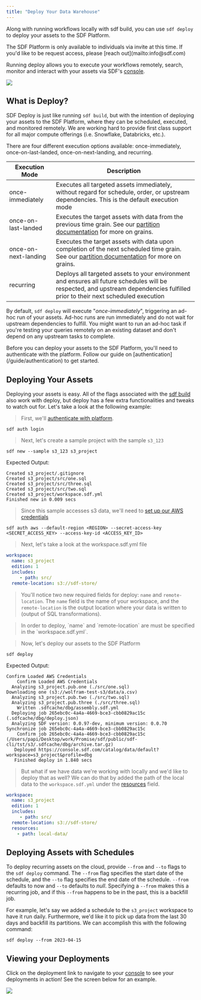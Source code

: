 ```yaml
---
title: "Deploy Your Data Warehouse"
---
```


Along with running workflows locally with sdf build, you can use `sdf deploy` to deploy your assets to the SDF Platform.

<Note>
The SDF Platform is only available to individuals via invite at this time. If you'd like to be request access, please [reach out](mailto:info@sdf.com)
</Note>

Running deploy allows you to execute your workflows remotely, search, monitor and interact with your assets via SDF's [console](https://console.sdf.xyz).

<img src="https://uploads-ssl.webflow.com/6420e53ce6ce55294b114432/642376dbe407e0510fab14fc_Screenshot%202023-03-28%20at%204.22.58%20PM.png" />

## What is Deploy?

SDF Deploy is just like running `sdf build`, but with the intention of deploying your assets to the SDF Platform, where they can be scheduled, executed, and monitored remotely. We are working hard to provide first class support for all major compute offerings (i.e. Snowflake, Databricks, etc.).

There are four different execution options available: once-immediately, once-on-last-landed, once-on-next-landing, and recurring.

| Execution Mode | Description |
| --- | --- |
| once-immediately | Executes all targeted assets immediately, without regard for schedule, order, or upstream dependencies. This is the default execution mode |
| once-on-last-landed | Executes the target assets with data from the previous time grain. See our [partition documentation](/guide/schedules#terminology) for more on grains. |
| once-on-next-landing | Executes the target assets with data upon completion of the next scheduled time grain. See our [partition documentation](/guide/schedules#terminology) for more on grains. |
| recurring | Deploys all targeted assets to your environment and ensures all future schedules will be respected, and upstream dependencies fulfilled prior to their next scheduled execution |

By default, `sdf deploy` will execute "*once-immediately*", triggering an ad-hoc run of your assets. Ad-hoc runs are run immediately and do not wait for upstream dependencies to fulfill. You might want to run an ad-hoc task if you're testing your queries remotely on an existing dataset and don't depend on any upstream tasks to complete.

<Info>
Before you can deploy your assets to the SDF Platform, you'll need to authenticate with the platform. Follow our guide on [authentication](/guide/authentication) to get started.
</Info>

## Deploying Your Assets

Deploying your assets is easy. All of the flags associated with the [sdf build](/reference/sdf-cli#sdf-build) also work with deploy, but deploy has a few extra functionalities and tweaks to watch out for. Let's take a look at the following example:

> First, we'll [authenticate with platform](/guide/authentication).
```shell
sdf auth login
```

> Next, let's create a sample project with the sample `s3_123`
```shell
sdf new --sample s3_123 s3_project
```
Expected Output:
```text
Created s3_project/.gitignore
Created s3_project/src/one.sql
Created s3_project/src/three.sql
Created s3_project/src/two.sql
Created s3_project/workspace.sdf.yml
Finished new in 0.009 secs
```

> Since this sample accesses s3 data, we'll need to [set up our AWS credentials](authentication#aws-access)
```shell
sdf auth aws --default-region <REGION> --secret-access-key <SECRET_ACCESS_KEY> --access-key-id <ACCESS_KEY_ID>
```

> Next, let's take a look at the workspace.sdf.yml file
```yaml
workspace:
  name: s3_project
  edition: 1
  includes:
     - path: src/
  remote-location: s3://sdf-store/
```
> You'll notice two new required fields for deploy: `name` and `remote-location`. The `name` field is the name of your workspace, and the `remote-location` is the output location where your data is written to (output of SQL transformations).

><Info>
>In order to deploy, `name` and `remote-location` are must be specified in the `workspace.sdf.yml`.
></Info>


> Now, let's deploy our assets to the SDF Platform
```shell
sdf deploy
```
Expected Output:
```text
Confirm Loaded AWS Credentials
    Confirm Loaded AWS Credentials
  Analyzing s3_project.pub.one (./src/one.sql)
Downloading one (s3://wolfram-test-s3/data/a.csv)
  Analyzing s3_project.pub.two (./src/two.sql)
  Analyzing s3_project.pub.three (./src/three.sql)
    Written .sdfcache/dbg/assembly.sdf.yml
  Deploying job 265ebc0c-4a4a-4669-bce3-cbb0829ac15c (.sdfcache/dbg/deploy.json)
  Analyzing SDF version: 0.0.97-dev, minimum version: 0.0.70
Synchronize job 265ebc0c-4a4a-4669-bce3-cbb0829ac15c
    Confirm job 265ebc0c-4a4a-4669-bce3-cbb0829ac15c (/Users/papi/Desktop/work/Promise/sdf/public/sdf-cli/tst/s3/.sdfcache/dbg/archive.tar.gz)
   Deployed https://console.sdf.com/catalog/data/default?workspace=s3_project&profile=dbg
   Finished deploy in 1.840 secs
```

> But what if we have data we're working with locally and we'd like to deploy that as well? We can do that by added the path of the local data to the `workspace.sdf.yml` under the [resources](/reference/sdf-yml#top-level-element-workspace) field.
```yaml
workspace:
  name: s3_project
  edition: 1
  includes:
     - path: src/
  remote-location: s3://sdf-store/
  resources:
    - path: local-data/
```

## Deploying Assets with Schedules

To deploy recurring assets on the cloud, provide `--from` and `--to` flags to the `sdf deploy` command. The `--from` flag specifies the start date of the schedule, and the `--to` flag specifies the end date of the schedule. `--from` defaults to now and `--to` defaults to *null*. Specifying a `--from` makes this a recurring job, and if this `--from` happens to be in the past, this is a backfill job. 

For example, let's say we added a schedule to the `s3_project` workspace to have it run daily. Furthermore, we'd like it to pick up data from the last 30 days and backfill its partitions. We can accomplish this with the following command:
```shell
sdf deploy --from 2023-04-15

```

## Viewing your Deployments

Click on the deployment link to navigate to your [console](https://console.sdf.com/catalog/data/default?workspace=s3_project&profile=dbg) to see your deployments in action! See the screen below for an example.

<img src="https://cdn.sdf.com/img/main-catalog-screen.png" />
